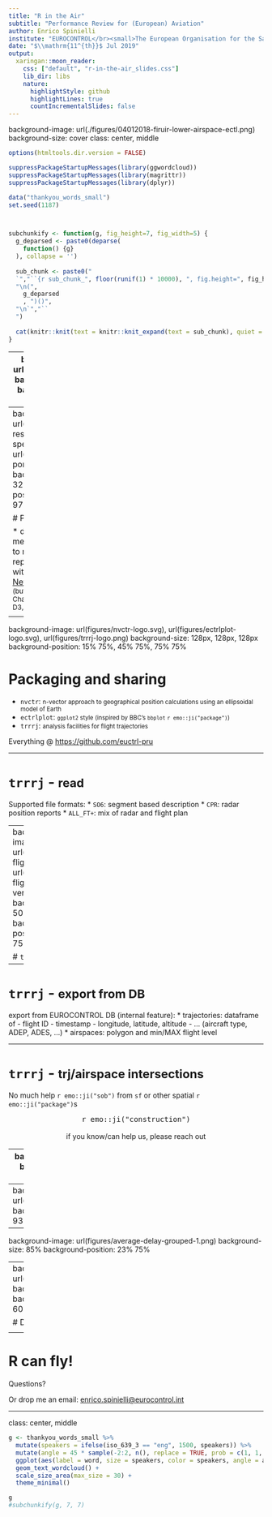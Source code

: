 ```yaml
---
title: "R in the Air"
subtitle: "Performance Review for (European) Aviation"
author: Enrico Spinielli
institute: "EUROCONTROL</br><small>The European Organisation for the Safety of Air Navigation<small>"
date: "$\\mathrm{11^{th}}$ Jul 2019"
output:
  xaringan::moon_reader:
    css: ["default", "r-in-the-air_slides.css"]
    lib_dir: libs
    nature:
      highlightStyle: github
      highlightLines: true
      countIncrementalSlides: false
---
```


background-image: url(./figures/04012018-firuir-lower-airspace-ectl.png)
background-size: cover
class: center, middle


```r
options(htmltools.dir.version = FALSE)

suppressPackageStartupMessages(library(ggwordcloud))
suppressPackageStartupMessages(library(magrittr))
suppressPackageStartupMessages(library(dplyr))

data("thankyou_words_small")
set.seed(1187)



subchunkify <- function(g, fig_height=7, fig_width=5) {
  g_deparsed <- paste0(deparse(
    function() {g}
  ), collapse = '')
  
  sub_chunk <- paste0("
  `","``{r sub_chunk_", floor(runif(1) * 10000), ", fig.height=", fig_height, ", fig.width=", fig_width, ", echo=FALSE}",
  "\n(", 
    g_deparsed
    , ")()",
  "\n`","``
  ")
  
  cat(knitr::knit(text = knitr::knit_expand(text = sub_chunk), quiet = TRUE))
}
```


---
background-image: url(figures/g2g-trj.png)
background-size: 45%
background-position: 105% 15%

# Trajectories

* 43 States
    - from Atlantic Ocean till Black Sea
    - from Norway to Morocco
* 32,000 Flights per day (May 2019)
* 4,27 Million flights in the last 12 months
* 20 years of civil flights in Europe

* statistical analysis via performance indicators in order to highlight best practices (fuel burnt,
  $CO_2$ and noise reduction, no ATCO overload):
  - time/distance in the Terminal Area airspace/apron
  - continuous descent operations

---
background-image: url(figures/reproducible-research-spectrum.png), url(figures/pru-data-portal-home-page.png)
background-size: 70%, 32%
background-position: 75% 80%, 97% 2%

# PRU Portal

* data dissemination
* methodology
* attempt to move towards reproducibility
* built with `blogdown`, served by [Netlify](https://ansperformance.eu),
  hosted on [GitHub](https://github.com/euctrl-pru/portal)</br>
  <small>(but we use also Google Charts/Studio/Spreadsheets, D3, MS Excel)</small>


<div class="github-packages center">
Portal @ <a href="https://ansperformance.eu">https://ansperformance.eu</a>
</br>
Source @ <a href="https://github.com/euctrl-pru">https://github.com/euctrl-pru</a>
</div>


---
background-image: url(figures/nvctr-logo.svg), url(figures/ectrlplot-logo.svg), url(figures/trrrj-logo.png)
background-size: 128px, 128px, 128px
background-position: 15% 75%, 45% 75%, 75% 75%

# Packaging and sharing

* `nvctr`: <small>n-vector approach to geographical position calculations using an ellipsoidal model of Earth</small>
* `ectrlplot`: <small>`ggplot2` style (inspired by BBC's `bbplot` `r emo::ji("package")`)</small>
* `trrrj`: <small>analysis facilities for flight trajectories</small>

<div class="github-packages center">Everything @ <a href="https://github.com/euctrl-pru">https://github.com/euctrl-pru</a></div>
---

# `trrrj` - <small>read</small>

Supported file formats:
* `SO6`: segment based description
* `CPR`: radar position reports
* `ALL_FT+`: mix of radar and flight plan

---
background-image: url(figures/many-flights.png), url(figures/one-flight-vertical.png) 
background-size: 50%, 42%
background-position: 1% 75%, 95% 75%

# `trrrj` - <small>plot</small>


---

# `trrrj` - <small>export from DB</small>

export from EUROCONTROL DB (internal feature):
* trajectories: dataframe of
    - flight ID
    - timestamp
    - longitude, latitude, altitude
    - ... (aircraft type, ADEP, ADES, ...)
* airspaces: polygon and min/MAX flight level

---

# `trrrj` - <small>trj/airspace intersections</small>

No much help `r emo::ji("sob")` from `sf` or other spatial `r emo::ji("package")`s

<center><Big>`r emo::ji("construction")`</Big></center></br>
<center>if you know/can help us, please reach out</center>


---
background-image: url(figures/holding_85.png)
background-size: 65%
background-position: 93% 75%

# Examples

---
background-image: url(figures/Avg_time_lvl_apts_2015_2016_15.jpeg)
background-size: 85%
background-position: 93% 75%

---
background-image: url(figures/average-delay-grouped-1.png)
background-size: 85%
background-position: 23% 75%


---
background-image: url(figures/fr24_density.png)
background-size: 60%
background-position: 70% 60%

# Density


<div class="github-packages">FR24 Flights on 2017-08-97 @ 11:00 - 12:00</div>

---

# R can fly!

<div class="huge center">Questions?</div>

Or drop me an email: [enrico.spinielli@eurocontrol.int](mailto:enrico.spinielli@eurocontrol.int)

---
class: center, middle

```r
g <- thankyou_words_small %>% 
  mutate(speakers = ifelse(iso_639_3 == "eng", 1500, speakers)) %>% 
  mutate(angle = 45 * sample(-2:2, n(), replace = TRUE, prob = c(1, 1, 4, 1, 1))) %>% 
  ggplot(aes(label = word, size = speakers, color = speakers, angle = angle)) +
  geom_text_wordcloud() +
  scale_size_area(max_size = 30) +
  theme_minimal()

g
#subchunkify(g, 7, 7)
```


